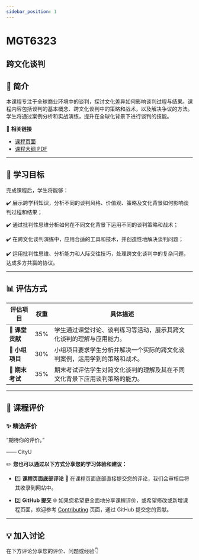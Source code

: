 ```yaml
---
sidebar_position: 1
---
```


# MGT6323
## 跨文化谈判

## **📘 简介**
本课程专注于全球商业环境中的谈判，探讨文化差异如何影响谈判过程与结果。课程内容包括谈判的基本概念、跨文化谈判中的策略和战术，以及解决争议的方法。学生将通过案例分析和实战演练，提升在全球化背景下进行谈判的技能。

🔗 **相关链接**
- [课程页面](https://www.cityu.edu.hk/catalogue/pg/202425/course/MGT6323.htm)
- [课程大纲 PDF](https://www.cityu.edu.hk/catalogue/pg/202425/course/MGT6323.pdf)

---

## **🎯 学习目标**

完成课程后，学生将能够：

✔️ 展示跨学科知识，分析不同的谈判风格、价值观、策略及文化背景如何影响谈判过程和结果；

✔️ 通过批判性思维分析如何在不同文化背景下运用不同的谈判策略和战术；

✔️ 在跨文化谈判演练中，应用合适的工具和技术，并创造性地解决谈判问题；

✔️ 运用批判性思维、分析能力和人际交往技巧，处理跨文化谈判中的复杂问题，达成多方共赢的协议。

---

## **📊 评估方式**

| **评估项目**           | **权重** | **具体描述**                                                                                       |
|-----------------------|---------|---------------------------------------------------------------------------------------------------|
| **📄 课堂贡献**        | 35%     | 学生通过课堂讨论、谈判练习等活动，展示其跨文化谈判的理解与应用能力。                            |
| **📄 小组项目**        | 30%     | 小组项目要求学生分析并解决一个实际的跨文化谈判案例，运用学到的策略和战术。                      |
| **📝 期末考试**        | 35%     | 期末考试评估学生对跨文化谈判的理解及其在不同文化背景下应用谈判策略的能力。                      |

---

## **💬 课程评价**

### ✨ **精选评价**
<div className={commentStyles.commentBox}>
    <p className={commentStyles.commentText}>
        “期待你的评价。”
    </p>
    <p className={commentStyles.commentAuthor}>—— CityU</p>
</div>

✏️ **您也可以通过以下方式分享您的学习体验和建议：**

- 1️⃣ **课程页面底部评论**
💬 在课程页面底部直接提交您的评论，我们会审核后将其收录到网站中。

- 2️⃣ **GitHub 提交**
🌐 如果您希望更全面地分享课程评价，或希望修改或新增课程页面，欢迎参考 [Contributing](/contributing) 页面，通过 GitHub 提交您的贡献。


---

## **💡 加入讨论**

在下方评论分享您的评价、问题或经验👇
<Utterances />